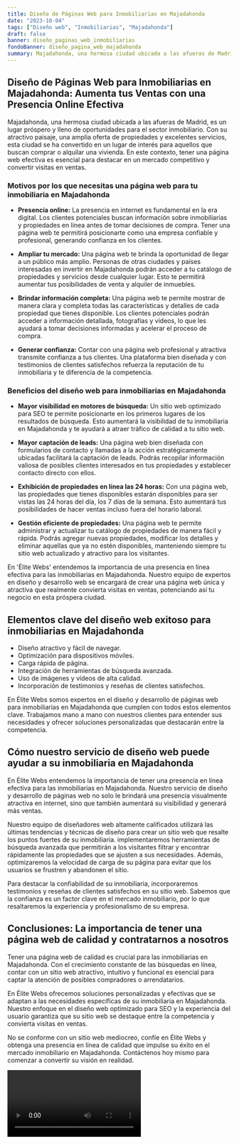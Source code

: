 ```yaml
---
title: Diseño de Páginas Web para Inmobiliarias en Majadahonda
date: "2023-10-04"
tags: ["Diseño web", "Inmobiliarias", "Majadahonda"]
draft: false
banner: diseño_paginas_web_inmobiliarias
fondoBanner: diseño_pagina_web_majadahonda
summary: Majadahonda, una hermosa ciudad ubicada a las afueras de Madrid, es un lugar próspero y lleno de oportunidades para el sector inmobiliario. Con su atractivo paisaje, una amplia oferta de propiedades y excelentes servicios, esta ciudad se ha convertido en un lugar de interés para aquellos que buscan comprar o alquilar una vivienda. En este contexto, tener una página web efectiva es esencial para destacar en un mercado competitivo y convertir visitas en ventas.
---
```



## **Diseño de Páginas Web para Inmobiliarias en Majadahonda: Aumenta tus Ventas con una Presencia Online Efectiva**

Majadahonda, una hermosa ciudad ubicada a las afueras de Madrid, es un lugar próspero y lleno de oportunidades para el sector inmobiliario. Con su atractivo paisaje, una amplia oferta de propiedades y excelentes servicios, esta ciudad se ha convertido en un lugar de interés para aquellos que buscan comprar o alquilar una vivienda. En este contexto, tener una página web efectiva es esencial para destacar en un mercado competitivo y convertir visitas en ventas.

### **Motivos por los que necesitas una página web para tu inmobiliaria en Majadahonda**

- **Presencia online:**
  La presencia en internet es fundamental en la era digital. Los clientes potenciales buscan información sobre inmobiliarias y propiedades en línea antes de tomar decisiones de compra. Tener una página web te permitirá posicionarte como una empresa confiable y profesional, generando confianza en los clientes.

- **Ampliar tu mercado:**
  Una página web te brinda la oportunidad de llegar a un público más amplio. Personas de otras ciudades y países interesadas en invertir en Majadahonda podrán acceder a tu catálogo de propiedades y servicios desde cualquier lugar. Esto te permitirá aumentar tus posibilidades de venta y alquiler de inmuebles.

- **Brindar información completa:**
  Una página web te permite mostrar de manera clara y completa todas las características y detalles de cada propiedad que tienes disponible. Los clientes potenciales podrán acceder a información detallada, fotografías y vídeos, lo que les ayudará a tomar decisiones informadas y acelerar el proceso de compra.

- **Generar confianza:**
  Contar con una página web profesional y atractiva transmite confianza a tus clientes. Una plataforma bien diseñada y con testimonios de clientes satisfechos refuerza la reputación de tu inmobiliaria y te diferencia de la competencia.

### **Beneficios del diseño web para inmobiliarias en Majadahonda**

- **Mayor visibilidad en motores de búsqueda:**
  Un sitio web optimizado para SEO te permite posicionarte en los primeros lugares de los resultados de búsqueda. Esto aumentará la visibilidad de tu inmobiliaria en Majadahonda y te ayudará a atraer tráfico de calidad a tu sitio web.

- **Mayor captación de leads:**
  Una página web bien diseñada con formularios de contacto y llamadas a la acción estratégicamente ubicadas facilitará la captación de leads. Podrás recopilar información valiosa de posibles clientes interesados en tus propiedades y establecer contacto directo con ellos.

- **Exhibición de propiedades en línea las 24 horas:**
  Con una página web, las propiedades que tienes disponibles estarán disponibles para ser vistas las 24 horas del día, los 7 días de la semana. Esto aumentará tus posibilidades de hacer ventas incluso fuera del horario laboral.

- **Gestión eficiente de propiedades:**
  Una página web te permite administrar y actualizar tu catálogo de propiedades de manera fácil y rápida. Podrás agregar nuevas propiedades, modificar los detalles y eliminar aquellas que ya no estén disponibles, manteniendo siempre tu sitio web actualizado y atractivo para los visitantes.

En 'Élite Webs' entendemos la importancia de una presencia en línea efectiva para las inmobiliarias en Majadahonda. Nuestro equipo de expertos en diseño y desarrollo web se encargará de crear una página web única y atractiva que realmente convierta visitas en ventas, potenciando así tu negocio en esta próspera ciudad.

<GifSeo />

<Cta />

## Elementos clave del diseño web exitoso para inmobiliarias en Majadahonda

- Diseño atractivo y fácil de navegar.
- Optimización para dispositivos móviles.
- Carga rápida de página.
- Integración de herramientas de búsqueda avanzada.
- Uso de imágenes y vídeos de alta calidad.
- Incorporación de testimonios y reseñas de clientes satisfechos.

En Élite Webs somos expertos en el diseño y desarrollo de páginas web para inmobiliarias en Majadahonda que cumplen con todos estos elementos clave. Trabajamos mano a mano con nuestros clientes para entender sus necesidades y ofrecer soluciones personalizadas que destacarán entre la competencia.

## Cómo nuestro servicio de diseño web puede ayudar a su inmobiliaria en Majadahonda

En Élite Webs entendemos la importancia de tener una presencia en línea efectiva para las inmobiliarias en Majadahonda. Nuestro servicio de diseño y desarrollo de páginas web no solo le brindará una presencia visualmente atractiva en internet, sino que también aumentará su visibilidad y generará más ventas.

Nuestro equipo de diseñadores web altamente calificados utilizará las últimas tendencias y técnicas de diseño para crear un sitio web que resalte los puntos fuertes de su inmobiliaria. implementaremos herramientas de búsqueda avanzada que permitirán a los visitantes filtrar y encontrar rápidamente las propiedades que se ajusten a sus necesidades. Además, optimizaremos la velocidad de carga de su página para evitar que los usuarios se frustren y abandonen el sitio.

Para destacar la confiabilidad de su inmobiliaria, incorporaremos testimonios y reseñas de clientes satisfechos en su sitio web. Sabemos que la confianza es un factor clave en el mercado inmobiliario, por lo que resaltaremos la experiencia y profesionalismo de su empresa.

## Conclusiones: La importancia de tener una página web de calidad y contratarnos a nosotros

Tener una página web de calidad es crucial para las inmobiliarias en Majadahonda. Con el crecimiento constante de las búsquedas en línea, contar con un sitio web atractivo, intuitivo y funcional es esencial para captar la atención de posibles compradores o arrendatarios.

En Élite Webs ofrecemos soluciones personalizadas y efectivas que se adaptan a las necesidades específicas de su inmobiliaria en Majadahonda. Nuestro enfoque en el diseño web optimizado para SEO y la experiencia del usuario garantiza que su sitio web se destaque entre la competencia y convierta visitas en ventas.

No se conforme con un sitio web mediocreo, confíe en Élite Webs y obtenga una presencia en línea de calidad que impulse su éxito en el mercado inmobiliario en Majadahonda. Contáctenos hoy mismo para comenzar a convertir su visión en realidad.

<Video />

<CtaBot job="Inmobiliarias" city="Majadahonda" />

<Gmaps query="Majadahonda+españa+maps" />
